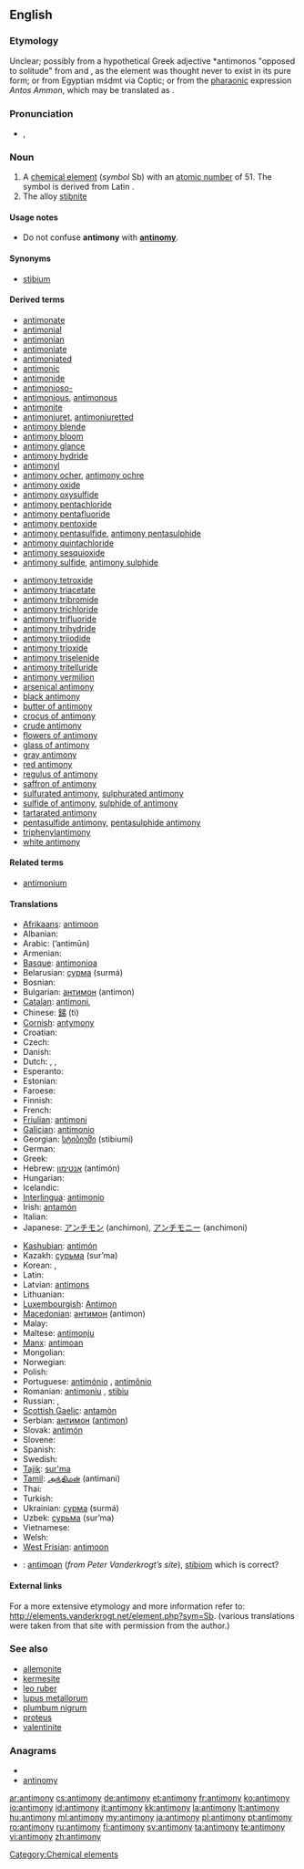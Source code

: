 {{elements|Sb|tin|Sn|tellurium|Te}}
==English==
{{wikipedia}}

===Etymology===
Unclear; possibly from a hypothetical Greek adjective *antimonos "opposed to solitude" from {{term|ἀντί|sc=Grek||against|tr=anti||lang=el}} and {{term|μόνος|sc=Grek||alone|tr=monos||lang=el}}, as the element was thought never to exist in its pure form; or from Egyptian mśdmt via Coptic; or from the [[pharaonic]] expression ''Antos Ammon'', which may be translated as {{term|||bloom of the god Ammon}}.

===Pronunciation===
* {{a|UK}} {{IPA|/ˈæn.tɪ.mə.niː/}}, {{SAMPA|/"{n.tI.m@.ni:/}}

===Noun===
{{en-noun|-}}

# A [[chemical element]] (''symbol'' Sb) with an [[atomic number]] of 51. The symbol is derived from Latin {{term|stibium|lang=la}}.
# The alloy [[stibnite]]

====Usage notes====
* Do not confuse '''antimony''' with '''[[antinomy]]'''.

====Synonyms====
* [[stibium]]

====Derived terms====
{{rel-top|Derived terms}}
* [[antimonate]]
* [[antimonial]]
* [[antimonian]]
* [[antimoniate]]
* [[antimoniated]]
* [[antimonic]]
* [[antimonide]]
* [[antimonioso-]]
* [[antimonious]], [[antimonous]]
* [[antimonite]]
* [[antimoniuret]], [[antimoniuretted]]
* [[antimony blende]]
* [[antimony bloom]]
* [[antimony glance]]
* [[antimony hydride]]
* [[antimonyl]]
* [[antimony ocher]], [[antimony ochre]]
* [[antimony oxide]]
* [[antimony oxysulfide]]
* [[antimony pentachloride]]
* [[antimony pentafluoride]]
* [[antimony pentoxide]]
* [[antimony pentasulfide]], [[antimony pentasulphide]]
* [[antimony quintachloride]]
* [[antimony sesquioxide]]
* [[antimony sulfide]], [[antimony sulphide]]
{{rel-mid}}
* [[antimony tetroxide]]
* [[antimony triacetate]]
* [[antimony tribromide]]
* [[antimony trichloride]]
* [[antimony trifluoride]]
* [[antimony trihydride]]
* [[antimony triiodide]]
* [[antimony trioxide]]
* [[antimony triselenide]]
* [[antimony tritelluride]]
* [[antimony vermilion]]
* [[arsenical antimony]]
* [[black antimony]]
* [[butter of antimony]]
* [[crocus of antimony]]
* [[crude antimony]]
* [[flowers of antimony]]
* [[glass of antimony]]
* [[gray antimony]]
* [[red antimony]]
* [[regulus of antimony]]
* [[saffron of antimony]]
* [[sulfurated antimony]], [[sulphurated antimony]]
* [[sulfide of antimony]], [[sulphide of antimony]]
* [[tartarated antimony]]
* [[pentasulfide antimony]], [[pentasulphide antimony]]
* [[triphenylantimony]]
* [[white antimony]]
{{rel-bottom}}

====Related terms====
* [[antimonium]]

====Translations====
{{trans-top|chemical element}}
* [[Afrikaans]]: [[antimoon]]
* Albanian: {{t+|sq|antimon|xs=Albanian}}
* Arabic: {{Arab|[[انتيمون]]}} (’antimūn) {{m}}
* Armenian: {{t-|hy|ծարիր|tr=carir}}
* [[Basque]]: [[antimonioa]]
* Belarusian: [[сурма]] (surmá) {{f}}
* Bosnian: {{t-|bs|antimon}}
* Bulgarian: [[антимон]] (antimon) {{m}}
* [[Catalan]]: [[antimoni]], {{t|ca|antimoni|m}}
* Chinese: [[銻]] (tì)
* [[Cornish]]: [[antymony]]
* Croatian: {{t+|hr|antimon}}
* Czech: {{t+|cs|antimon|m}}
* Danish: {{t-|da|antimon}}
* Dutch: {{t-|nl|antimonium|n}}, {{t+|nl|antimoon|n}}, {{t-|nl|stibium}}
* Esperanto: {{t-|eo|antimono|xs=Esperanto}}
* Estonian: {{t-|et|antimon}}
* Faroese: {{t-|fo|antimon|xs=Faroese}}
* Finnish: {{t+|fi|antimoni}}
* French: {{t+|fr|antimoine|m}}
* [[Friulian]]: [[antimoni]]
* [[Galician]]: [[antimonio]]
* Georgian: [[სტიბიუმი]] (stibiumi)
* German: {{t+|de|Antimon|n}}
* Greek: {{t+|el|αντιμόνιο|n|tr=andimónio}}
* Hebrew: [[אנטימון]] (antimón)
* Hungarian: {{t+|hu|antimon}}
* Icelandic: {{t|is|antímon}}
* [[Interlingua]]: [[antimonio]]
* Irish: [[antamón]]
* Italian: {{t+|it|antimonio|m}}
* Japanese: [[アンチモン]] (anchimon), [[アンチモニー]] (anchimoni)
{{trans-mid}}
* [[Kashubian]]: [[antimón]]
* Kazakh: [[сурьма]] (sur’ma)
* Korean: {{t|ko|안티몬|tr=antimon|sc=Kore}},  {{t|ko|안티모니|tr=antimoni|sc=Kore}}
* Latin: {{t+|la|stibium}}
* Latvian: [[antimons]]
* Lithuanian: {{t+|lt|stibis|xs=Lithuanian}}
* [[Luxembourgish]]: [[Antimon]]
* [[Macedonian]]: [[антимон]] (antimon) {{m}}
* Malay: {{t-|ms|antimoni|xs=Malay}}
* Maltese: [[antimonju]]
* [[Manx]]: [[antimoan]]
* Mongolian: {{t-|mn|будаг|tr=budag|sc=Cyrl|xs=Mongolian}}
* Norwegian: {{t-|no|antimon}}
* Polish: {{t+|pl|antymon|m}}
* Portuguese: [[antimónio]] {{qualifier|Portugal}}, [[antimônio]] {{qualifier|Brazil}} {{m}}
* Romanian: [[antimoniu]] {{n}}, [[stibiu]]
* Russian: {{t+|ru|сурьма|f|tr=sur’má}}, {{t|ru|стибиум|m|tr=stíbium}}
* [[Scottish Gaelic]]: [[antamòn]]
* Serbian: [[антимон]] ([[antimon]]) {{m}}
* Slovak: [[antimón]]
* Slovene: {{t+|sl|antimon}}
* Spanish: {{t+|es|antimonio|m}}
* Swedish: {{t+|sv|antimon|n}}
* [[Tajik]]: [[sur'ma]]
* [[Tamil]]: [[அந்திமன்]] (antimani)
* Thai: {{t-|th|พลวง|tr=pluang}}
* Turkish: {{t+|tr|antimon}}
* Ukrainian: [[сурма]] (surmá) {{f}}
* Uzbek: [[сурьма]] (sur’ma)
* Vietnamese: {{t-|vi|antimon|xs=Vietnamese}}
* Welsh: {{t-|cy|antimoni|xs=Welsh}}
* [[West Frisian]]: [[antimoon]] {{n}}
{{trans-bottom}}

{{trans-see|stibnite}}

<!--Remove this section once all of the translations below have been moved into the tables above.-->
{{checktrans-top}}
* {{ttbc|br}}: [[antimoan]] (''from Peter Vanderkrogt’s site''), [[stibiom]] {{m}} which is correct?
{{trans-bottom}}

====External links====
For a more extensive etymology and more information refer to:
http://elements.vanderkrogt.net/element.php?sym=Sb.
(various translations were taken from that site with permission from the author.)

===See also===
* [[allemonite]]
* [[kermesite]]
* [[leo ruber]]
* [[lupus metallorum]]
* [[plumbum nigrum]]
* [[proteus]]
* [[valentinite]]

===Anagrams===
* {{alphagram|aimnnoty}}
* [[antinomy#English|antinomy]]


[[Category:Chemical elements]]

[[ar:antimony]]
[[cs:antimony]]
[[de:antimony]]
[[et:antimony]]
[[fr:antimony]]
[[ko:antimony]]
[[io:antimony]]
[[id:antimony]]
[[it:antimony]]
[[kk:antimony]]
[[la:antimony]]
[[lt:antimony]]
[[hu:antimony]]
[[ml:antimony]]
[[my:antimony]]
[[ja:antimony]]
[[pl:antimony]]
[[pt:antimony]]
[[ro:antimony]]
[[ru:antimony]]
[[fi:antimony]]
[[sv:antimony]]
[[ta:antimony]]
[[te:antimony]]
[[vi:antimony]]
[[zh:antimony]]